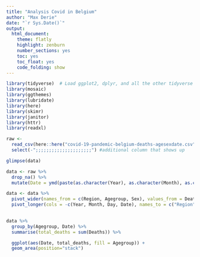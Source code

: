 ```yaml
---
title: "Analysis Covid in Belgium"
author: "Max Derie"
date: "`r Sys.Date()`"
output:
  html_document:
    theme: flatly
    highlight: zenburn
    number_sections: yes
    toc: yes
    toc_float: yes
    code_folding: show
---
```


```r
library(tidyverse)  # Load ggplot2, dplyr, and all the other tidyverse packages
library(mosaic)
library(ggthemes)
library(lubridate)
library(here)
library(skimr)
library(janitor)
library(httr)
library(readxl)
```


```r

raw <- 
  read_csv(here::here("covid-19-pandemic-belgium-deaths-agesexdate.csv")) %>% 
  select(-";;;;;;;;;;;;;;;;;;;;;") #additional column that shows up

glimpse(data)

```


```r
data <- raw %>%
  drop_na() %>%  
  mutate(Date = ymd(paste(as.character(Year), as.character(Month), as.character(Day))))

data <- data %>% 
  pivot_wider(names_from = c(Region, Agegroup, Sex), values_from = Deaths, values_fill = 0) %>% #pivot wider to add missing values (need one for each combination of sex, region, age group and date)
  pivot_longer(cols = -c(Year, Month, Day, Date), names_to = c("Region", "Agegroup", "Sex"), names_sep = "_", values_to = "Deaths") #convert back to long format
  
```

```r

data %>% 
  group_by(Agegroup, Date) %>% 
  summarise(total_deaths = sum(Deaths)) %>% 

  ggplot(aes(Date, total_deaths, fill = Agegroup)) +
  geom_area(position="stack") 
  
```

